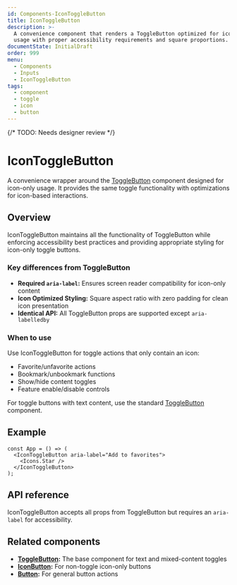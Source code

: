 ```yaml
---
id: Components-IconToggleButton
title: IconToggleButton
description: >-
  A convenience component that renders a ToggleButton optimized for icon-only 
  usage with proper accessibility requirements and square proportions.
documentState: InitialDraft
order: 999
menu:
  - Components
  - Inputs
  - IconToggleButton
tags:
  - component
  - toggle
  - icon
  - button
---
```

{/* TODO: Needs designer review */}
# IconToggleButton

A convenience wrapper around the [ToggleButton](/components/toggle-button) 
component designed for icon-only usage. It provides the same toggle 
functionality with optimizations for icon-based interactions.

## Overview

IconToggleButton maintains all the functionality of ToggleButton while 
enforcing accessibility best practices and providing appropriate styling for 
icon-only toggle buttons.

### Key differences from ToggleButton

- **Required `aria-label`:** Ensures screen reader compatibility for icon-only 
  content
- **Icon Optimized Styling:** Square aspect ratio with zero padding for clean 
  icon presentation
- **Identical API:** All ToggleButton props are supported except 
  `aria-labelledby`

### When to use

Use IconToggleButton for toggle actions that only contain an icon:
- Favorite/unfavorite actions
- Bookmark/unbookmark functions  
- Show/hide content toggles
- Feature enable/disable controls

For toggle buttons with text content, use the standard
[ToggleButton](/components/toggle-button) component.

## Example

```jsx-live
const App = () => (
  <IconToggleButton aria-label="Add to favorites">
    <Icons.Star />
  </IconToggleButton>
);
```

## API reference

IconToggleButton accepts all props from ToggleButton but requires an
`aria-label` for accessibility.

<PropsTable id="ToggleButton" />

## Related components

- **[ToggleButton](/components/toggle-button):** The base component for text 
  and mixed-content toggles
- **[IconButton](/components/icon-button):** For non-toggle icon-only buttons
- **[Button](/components/button):** For general button actions 